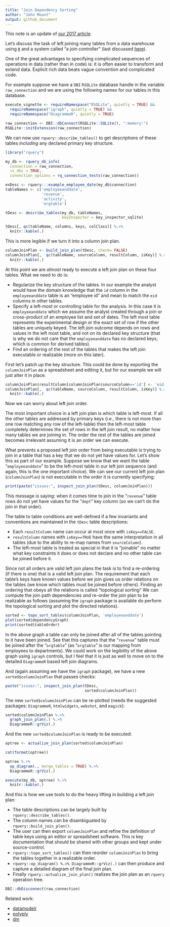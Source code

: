 ```yaml
---
title: "Join Dependency Sorting"
author: "John Mount"
output: github_document
---
```


This note is an update of [our 2017 article](http://www.win-vector.com/blog/2017/07/join-dependency-sorting/).

Let's discuss the task of left joining many tables from a data warehouse using [`R`](https://www.r-project.org) and a system called "a join controller" (last discussed [here](https://github.com/WinVector/rquery/blob/master/extras/JoinController.md)).

One of the great advantages to specifying complicated sequences of operations in data (rather than in code) is: it is often easier to transform and extend data.  Explicit rich data beats vague convention and complicated code.

For example suppose we have a `DBI` `RSQLite` database handle in the variable `raw_connection` and we are using the following names for our tables in this database.

```r
execute_vignette <- requireNamespace("RSQLite", quietly = TRUE) &&
  requireNamespace("igraph", quietly = TRUE) &&
  requireNamespace("DiagrammeR", quietly = TRUE) 
```

```r
raw_connection <- DBI::dbConnect(RSQLite::SQLite(), ":memory:")
RSQLite::initExtension(raw_connection)
```

We can now use `rquery::describe_tables()` to get descriptions of these tables *including* any declared primary key structure.

```r
library("rquery")

my_db <- rquery_db_info(
  connection = raw_connection,
  is_dbi = TRUE,
  connection_options = rq_connection_tests(raw_connection))

exDesc <- rquery:::example_employee_date(my_db$connection)
tableNames <- c('employeeanddate',
                'revenue',
                'activity',
                'orgtable')

tDesc <- describe_tables(my_db, tableNames,
                         keyInspector = key_inspector_sqlite)

tDesc[, qc(tableName, columns, keys, colClass)] %.>%
  knitr::kable(.)
```


This is more legible if we turn it into a column join plan.

```r
columnJoinPlan <- build_join_plan(tDesc, check= FALSE)
columnJoinPlan[,  qc(tableName, sourceColumn, resultColumn, isKey)] %.>%
  knitr::kable(.)
```

At this point we are *almost* ready to execute a left join plan on these four tables.  What we need to do is:

 * Regularize the key structure of the tables.  In our example the analyst would have the domain knowledge that the `id` column in the `employeeanddate` table is an "employee id" and mean to match the `eid` columns in other tables.
 * Specify a left-most or controlling table for the analysis.  In this case it is `employeeanddate` which we assume the analyst created through a join or cross-product of an employee list and set of dates.  The left most table represents the experimental design or the exact set of row if the other tables are uniquely keyed.  The left join outcome depends on rows and values in the left most table, and not on its declared key structure (that is why we do not care that the  `employeeanddate` has no declared keys, which is common for derived tables).
 * Find an ordering of the rest of the tables that makes the left join executable or realizable (more on this later).

First let's patch up the key structure.  This could be done by exporting the `columnJoinPlan` as a spreadsheet and editing it, but for our example we will just alter it in place.

```r
columnJoinPlan$resultColumn[columnJoinPlan$sourceColumn=='id'] <- 'eid'
columnJoinPlan[,  qc(tableName, sourceColumn, resultColumn, isKey)] %.>%
  knitr::kable(.)
```

Now we can worry about left join order.

The most important choice in a left join plan is which table is left-most.  If all the other tables are addressed by primary keys (i.e., there is not more than one row matching any row of the left-table) then the left-most table completely determines the set of rows in the left join result, no matter how many tables we are joining in.  The order the rest of the tables are joined becomes irrelevant assuming it is an order we can execute.

What prevents a proposed left join order from being executable is trying to join in a table that has a key that we do not yet have values for.  Let's show this as part of our example.  Suppose we know that we want the table "`employeeanddate`" to be the left-most table in our left join sequence (and again, this is the one important choice).  We can see our current left join plan (`columnJoinPlan`) is not executable in the order it is currently specifying:


```r
print(paste("issues:", inspect_join_plan(tDesc, columnJoinPlan)))
```

This message is saying: when it comes time to join in the "`revenue`" table rows do not yet have values for the "`dept`" key column (so we can't do the join in that order).

The table to table conditions are well-defined if a few invariants and conventions are maintained in the `tDesc` table descriptions:

 * Each `resultColumn` name can occur at most once with `isKey==FALSE`.
 * `resultColumn` names with `isKey==TRUE` have the same interpretation in all tables (due to the ability to re-map names from `sourceColumn`).
 * The left-most table is treated as special in that it is "joinable" no matter what key constraints it does or does not declare and no other table can be joined before it.

Since not all orders are valid left join plans the task is to find a re-ordering (if there is one) that is a valid left join plan.  The requirement that each table's keys have known values before we join gives us order relations on the tables (we know which tables must be joined before others).  Finding an ordering that obeys all the relations is called "topological sorting" We can compute the join path dependencies *and* re-order the join plan to be realizable as follows (assuming the `igraph` package is available do perform the topological sorting and plot the directed relations).

```r
sorted <- topo_sort_tables(columnJoinPlan, 'employeeanddate')
plot(sorted$dependencyGraph)
print(sorted$tableOrder)
```

In the above graph a table can only be joined after all of the tables pointing to it have been joined. See that this captures that the "`revenue`" table must be joined after the "`orgtable`" (as "`orgtable`" is our mapping from employees to departments).   We could work on the legibility of the above graph using `igraph` controls, but I feel that it is just as well to move on to the detailed `DiagrammeR` based left join diagrams.

And (again assuming we have the `igraph` package), we have a new `sorted$columnJoinPlan` that passes checks:

```r
paste("issues:", inspect_join_plan(tDesc, 
                                   sorted$columnJoinPlan))
```

The new `sorted$columnJoinPlan` can be re-plotted (needs the suggested packages:  `DiagrammeR`, `htmlwidgets`, `webshot`, and `magick`): 

```r
sorted$columnJoinPlan %.>%
  graph_join_plan(.) %.>%
  DiagrammeR::grViz(.)
```



And the new `sorted$columnJoinPlan` is ready to be executed:

```r
optree <- actualize_join_plan(sorted$columnJoinPlan)

cat(format(optree))

optree %.>%
  op_diagram(., merge_tables = TRUE) %.>%
  DiagrammeR::grViz(.)

execute(my_db, optree) %.>%
  knitr::kable(.)
```

And this is how we use tools to do the heavy lifting in building a left join plan:

  * The table descriptions can be largely built by `rquery::describe_tables()`.
  * The column names can be disambiguated by `rquery::build_join_plan()`.
  * The user can then export `columnJoinPlan` and refine the definition of table keys using an editor or spreadsheet software.  This is key documentation that should be shared with other groups and kept under source-control.
  * `rquery::topo_sort_tables()` can then reorder `columnJoinPlan` to bring the tables together in a realizable order.
  * `rquery::op_diagram() %.>% DiagrammeR::grViz(.)` can then produce and capture a detailed diagram of the final join plan.
  * Finally `rquery::actualize_join_plan()` realizes the join plan as an `rquery` operation tree.

```r
DBI::dbDisconnect(raw_connection)
```

Related work:

  * [datamodelr](https://github.com/bergant/datamodelr)
  * [polyply](https://github.com/russHyde/polyply)
  * [dm](https://krlmlr.github.io/dm/)
